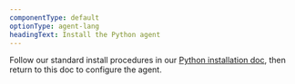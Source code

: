 ```yaml
---
componentType: default
optionType: agent-lang
headingText: Install the Python agent
---
```


Follow our standard install procedures in our [Python installation doc](/install/python), then return to this doc to configure the agent.
